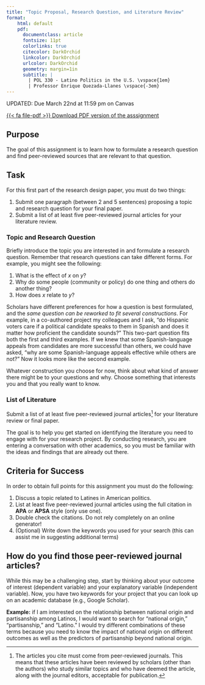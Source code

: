 ```yaml
---
title: "Topic Proposal, Research Question, and Literature Review"
format:
    html: default
    pdf: 
      documentclass: article
      fontsize: 11pt
      colorlinks: true
      citecolor: DarkOrchid
      linkcolor: DarkOrchid
      urlcolor: DarkOrchid
      geometry: margin=1in
      subtitle: | 
        | POL 330 - Latino Politics in the U.S. \vspace{1em}
        | Professor Enrique Quezada-Llanes \vspace{-3em}
---
```


:::{.callout-important}
UPDATED: Due March 22nd at 11:59 pm on Canvas
:::

::: {.content-visible when-format="html"}
[<span class="btn btn-danger">{{< fa file-pdf >}} Download PDF version of the asssignment</span></p>](research-question.pdf)
:::

## Purpose

The goal of this assignment is to learn how to formulate a research question and find peer-reviewed sources that are relevant to that question.


## Task

For this first part of the research design paper, you must do two things:

1. Submit one paragraph (between 2 and 5 sentences) proposing a topic and research question for your final paper.
2. Submit a list of at least five peer-reviewed journal articles for your literature review.

### Topic and Research Question

Briefly introduce the topic you are interested in and formulate a research question. Remember that research questions can take different forms. For example, you might see the following:

1. What is the effect of *x* on *y*?
2. Why do some people (community or policy) do one thing and others do another thing?
3. How does *x* relate to *y*?

Scholars have different preferences for how a question is best formulated, and the *same question can be reworked to fit several constructions*. For example, in a co-authored project my colleagues and I ask, "do Hispanic voters care if a political candidate speaks to them in Spanish and does it matter how proficient the candidate sounds?" This two-part question fits both the first and third examples. If we knew that some Spanish-language appeals from candidates are more successful than others, we could have asked, "why are some Spanish-language appeals effective while others are not?" Now it looks more like the second example.

Whatever construction you choose for now, think about what kind of answer there might be to your questions and why. Choose something that interests you and that you really want to know.


### List of Literature

Submit a list of at least five peer-reviewed journal articles^[The articles you cite must come from peer-reviewed journals. This means that these articles have been reviewed by scholars (other than the authors) who study similar topics and who have deemed the article, along with the journal editors, acceptable for publication.] for your literature review or final paper.

The goal is to help you get started on identifying the literature you need to engage with for your research project. By conducting research, you are entering a conversation with other academics, so you must be familiar with the ideas and findings that are already out there.


## Criteria for Success

In order to obtain full points for this assignment you must do the following:

1. Discuss a topic related to Latines in American politics.
2. List at least five peer-reviewed journal articles using the full citation in **APA** or **APSA** style (only use one). 
3. Double check the citations. Do not rely completely on an online generator!
4. (Optional) Write down the keywords you used for your search (this can assist me in suggesting additional terms)


## How do you find those peer-reviewed journal articles?

While this may be a challenging step, start by thinking about your outcome of interest (dependent variable) and your explanatory variable (independent variable). Now, you have two keywords for your project that you can look up on an academic database (e.g., Google Scholar). 

**Example:** if I am interested on the relationship between national origin and partisanship among Latinos, I would want to search for "national origin," "partisanship," and "Latino." I would try different combinations of these terms because you need to know the impact of national origin on different outcomes as well as the predictors of partisanship beyond national origin.




